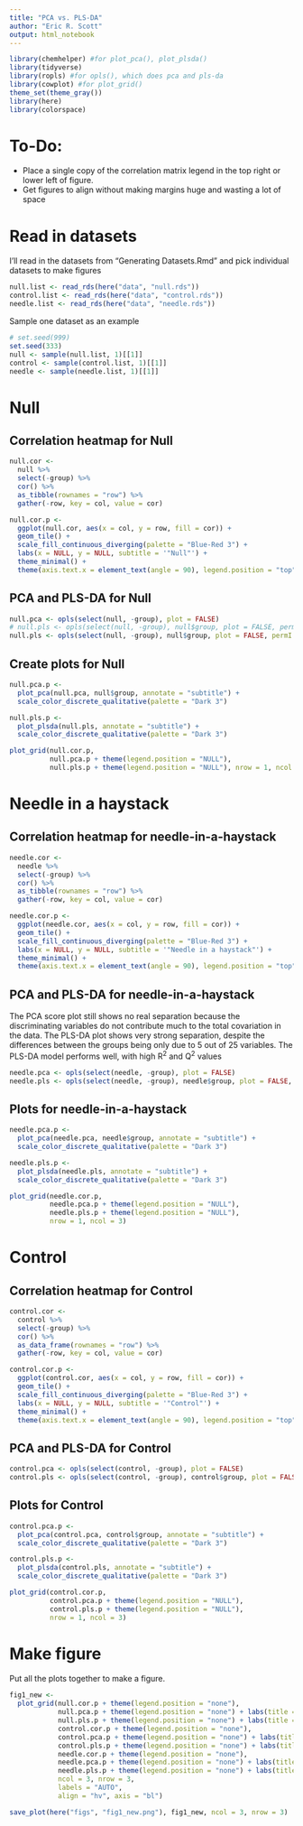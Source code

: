 ```yaml
---
title: "PCA vs. PLS-DA"
author: "Eric R. Scott"
output: html_notebook
---
```

```r
library(chemhelper) #for plot_pca(), plot_plsda()
library(tidyverse)
library(ropls) #for opls(), which does pca and pls-da
library(cowplot) #for plot_grid()
theme_set(theme_gray())
library(here)
library(colorspace)
```

# To-Do:

- Place a single copy of the correlation matrix legend in the top right or lower left of figure.
- Get figures to align without making margins huge and wasting a lot of space

# Read in datasets
I'll read in the datasets from "Generating Datasets.Rmd" and pick individual datasets to make figures

```r
null.list <- read_rds(here("data", "null.rds"))
control.list <- read_rds(here("data", "control.rds"))
needle.list <- read_rds(here("data", "needle.rds"))
```

Sample one dataset as an example

```r
# set.seed(999)
set.seed(333)
null <- sample(null.list, 1)[[1]]
control <- sample(control.list, 1)[[1]]
needle <- sample(needle.list, 1)[[1]]
```

# Null

## Correlation heatmap for Null

```r
null.cor <-
  null %>% 
  select(-group) %>% 
  cor() %>%
  as_tibble(rownames = "row") %>% 
  gather(-row, key = col, value = cor)

null.cor.p <-
  ggplot(null.cor, aes(x = col, y = row, fill = cor)) +
  geom_tile() +
  scale_fill_continuous_diverging(palette = "Blue-Red 3") +
  labs(x = NULL, y = NULL, subtitle = '"Null"') +
  theme_minimal() +
  theme(axis.text.x = element_text(angle = 90), legend.position = "top")
```


## PCA and PLS-DA for Null

```r
null.pca <- opls(select(null, -group), plot = FALSE)
# null.pls <- opls(select(null, -group), null$group, plot = FALSE, permI = 500)
null.pls <- opls(select(null, -group), null$group, plot = FALSE, permI = 500, predI = 2)
```

## Create plots for Null

```r
null.pca.p <-
  plot_pca(null.pca, null$group, annotate = "subtitle") +
  scale_color_discrete_qualitative(palette = "Dark 3")

null.pls.p <-
  plot_plsda(null.pls, annotate = "subtitle") +
  scale_color_discrete_qualitative(palette = "Dark 3")

plot_grid(null.cor.p,
          null.pca.p + theme(legend.position = "NULL"),
          null.pls.p + theme(legend.position = "NULL"), nrow = 1, ncol = 3)
```

# Needle in a haystack

## Correlation heatmap for needle-in-a-haystack

```r
needle.cor <-
  needle %>% 
  select(-group) %>% 
  cor() %>%
  as_tibble(rownames = "row") %>%  
  gather(-row, key = col, value = cor)

needle.cor.p <-
  ggplot(needle.cor, aes(x = col, y = row, fill = cor)) +
  geom_tile() +
  scale_fill_continuous_diverging(palette = "Blue-Red 3") +
  labs(x = NULL, y = NULL, subtitle = '"Needle in a haystack"') +
  theme_minimal() +
  theme(axis.text.x = element_text(angle = 90), legend.position = "top")
```

## PCA and PLS-DA for needle-in-a-haystack

The PCA score plot still shows no real separation because the discriminating variables do not contribute much to the total covariation in the data.  The PLS-DA plot shows very strong separation, despite the differences between the groups being only due to 5 out of 25 variables.  The PLS-DA model performs well, with high R^2^ and Q^2^ values

```r
needle.pca <- opls(select(needle, -group), plot = FALSE)
needle.pls <- opls(select(needle, -group), needle$group, plot = FALSE, predI = 2, permI = 500)
```

## Plots for needle-in-a-haystack

```r
needle.pca.p <-
  plot_pca(needle.pca, needle$group, annotate = "subtitle") +
  scale_color_discrete_qualitative(palette = "Dark 3")

needle.pls.p <-
  plot_plsda(needle.pls, annotate = "subtitle") +
  scale_color_discrete_qualitative(palette = "Dark 3")

plot_grid(needle.cor.p,
          needle.pca.p + theme(legend.position = "NULL"),
          needle.pls.p + theme(legend.position = "NULL"),
          nrow = 1, ncol = 3)
```

# Control

## Correlation heatmap for Control

```r
control.cor <-
  control %>% 
  select(-group) %>% 
  cor() %>%
  as_data_frame(rownames = "row") %>% 
  gather(-row, key = col, value = cor)

control.cor.p <-
  ggplot(control.cor, aes(x = col, y = row, fill = cor)) +
  geom_tile() +
  scale_fill_continuous_diverging(palette = "Blue-Red 3") +
  labs(x = NULL, y = NULL, subtitle = '"Control"') +
  theme_minimal() +
  theme(axis.text.x = element_text(angle = 90), legend.position = "top")
```

## PCA and PLS-DA for Control

```r
control.pca <- opls(select(control, -group), plot = FALSE)
control.pls <- opls(select(control, -group), control$group, plot = FALSE, predI = 2, permI = 500)
```

## Plots for Control

```r
control.pca.p <-
  plot_pca(control.pca, control$group, annotate = "subtitle") +
  scale_color_discrete_qualitative(palette = "Dark 3")

control.pls.p <-
  plot_plsda(control.pls, annotate = "subtitle") +
  scale_color_discrete_qualitative(palette = "Dark 3")

plot_grid(control.cor.p,
          control.pca.p + theme(legend.position = "NULL"),
          control.pls.p + theme(legend.position = "NULL"),
          nrow = 1, ncol = 3)
```

# Make figure

Put all the plots together to make a figure.

```r
fig1_new <-
  plot_grid(null.cor.p + theme(legend.position = "none"),
            null.pca.p + theme(legend.position = "none") + labs(title = NULL),
            null.pls.p + theme(legend.position = "none") + labs(title = NULL),
            control.cor.p + theme(legend.position = "none"),
            control.pca.p + theme(legend.position = "none") + labs(title = NULL),
            control.pls.p + theme(legend.position = "none") + labs(title = NULL),
            needle.cor.p + theme(legend.position = "none"),
            needle.pca.p + theme(legend.position = "none") + labs(title = NULL),
            needle.pls.p + theme(legend.position = "none") + labs(title = NULL),
            ncol = 3, nrow = 3,
            labels = "AUTO",
            align = "hv", axis = "bl")

save_plot(here("figs", "fig1_new.png"), fig1_new, ncol = 3, nrow = 3)
```
